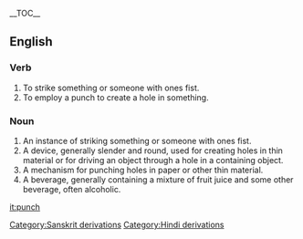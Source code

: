 {{wikipedia}}
__TOC__
==English==
===Verb===
#To strike something or someone with ones fist.
#To employ a punch to create a hole in something.
===Noun===
#An instance of striking something or someone with ones fist.
#A device, generally slender and round, used for creating holes in thin material or for driving an object through a hole in a containing object.
#A mechanism for punching holes in paper or other thin material.
#A beverage, generally containing a mixture of fruit juice and some other beverage, often alcoholic.
[[Category:Sanskrit derivations]]
[[Category:Hindi derivations]]

[[it:punch]]